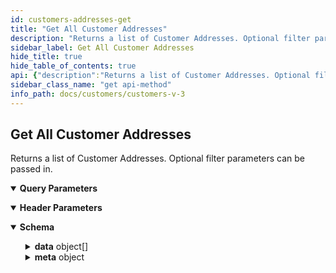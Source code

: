 ```yaml
---
id: customers-addresses-get
title: "Get All Customer Addresses"
description: "Returns a list of Customer Addresses. Optional filter parameters can be passed in."
sidebar_label: Get All Customer Addresses
hide_title: true
hide_table_of_contents: true
api: {"description":"Returns a list of Customer Addresses. Optional filter parameters can be passed in.","operationId":"CustomersAddressesGet","deprecated":false,"parameters":[{"name":"Accept","in":"header","schema":{"type":"string","default":"application/json"}},{"name":"Content-Type","in":"header","schema":{"type":"string","default":"application/json"}},{"name":"page","in":"query","description":"Page number. `page=1`","schema":{"type":"integer"}},{"in":"query","name":"limit","description":"Items count per page. `limit=50`","schema":{"type":"number"}},{"name":"company:in","in":"query","description":"Filter items by company. `company:in=bigcommerce,commongood`","style":"form","explode":false,"schema":{"type":"array","items":{"type":"string"}}},{"name":"name:in","in":"query","description":"Filter items by first_name and last_name. `name:in=James+Moriarty`","style":"form","explode":false,"schema":{"type":"array","items":{"type":"string"}}},{"in":"query","name":"customer_id:in","description":"Filter by the ID of the customer. Also accepts comma-separated IDs to filter for multiple customers. `customer_id:in=23,24,55`","style":"form","explode":false,"schema":{"type":"array","items":{"type":"integer"}}},{"name":"include","in":"query","description":"Indicates whether to include customer address sub-resources:\n* `formfields` - address form fields\n`include=formfields`","schema":{"type":"string","enum":["formfields"]}},{"name":"id:in","in":"query","description":"Filter items by ID.\n`id:in=4,5,6`","style":"form","explode":false,"schema":{"type":"array","items":{"type":"integer"}}}],"responses":{"200":{"description":"","content":{"application/json":{"schema":{"title":"AddressCollectionResponse","description":"Response payload for the BigCommerce API.","type":"object","properties":{"data":{"type":"array","items":{"title":"Address","type":"object","properties":{"address1":{"description":"The address 1 line.","type":"string"},"address2":{"description":"The address 2 line.","type":"string"},"address_type":{"title":"Address Type","description":"The address type. Residential or Commercial.","example":"residential","type":"string","enum":["residential","commercial"]},"city":{"description":"The city of the customer address.","type":"string","minLength":0,"maxLength":100},"company":{"description":"The company of the customer address.","type":"string","minLength":0,"maxLength":255},"country":{"description":"The country name of the customer address.","type":"string"},"country_code":{"description":"The country code of the customer address.","type":"string","minLength":2,"maxLength":2},"customer_id":{"description":"The customer ID.","type":"integer","format":"int32"},"first_name":{"description":"The first name of the customer address.","type":"string","minLength":1,"maxLength":255},"id":{"description":"The unique numeric ID of the address.","type":"integer","format":"int32"},"last_name":{"description":"The last name of the customer address.","type":"string","minLength":1,"maxLength":255},"phone":{"description":"The phone number of the customer address.","type":"string","minLength":0,"maxLength":50},"postal_code":{"description":"The postal code of the customer address.","type":"string","minLength":0,"maxLength":30},"state_or_province":{"description":"The state or province name","type":"string","minLength":0,"maxLength":100},"form_fields":{"description":"Array of form fields. Controlled by `formfields` parameter.","type":"array","items":{"allOf":[{"title":"Customer Address Form Field Value","type":"object","required":["address_id","name","value"],"properties":{"name":{"type":"string","description":"The form field name.","example":"color"},"value":{"oneOf":[{"type":"string","example":"blue"},{"type":"number","format":"double","example":12.345},{"type":"array","example":["red","green","black"],"items":{"type":"string"}}]},"address_id":{"type":"integer","description":"The Customer Address ID.","example":1}},"x-internal":false}],"title":"Customer Address Form Field Value"}}},"required":["address1","city","country_code","customer_id","first_name","id","last_name","postal_code","state_or_province"]}},"meta":{"title":"_metaCollection","description":"Data about the response, including pagination and collection totals.","type":"object","properties":{"pagination":{"title":"Pagination","description":"Data about the response, including pagination and collection totals.","type":"object","properties":{"total":{"description":"Total number of items in the result set.","type":"integer","format":"int32"},"count":{"description":"Total number of items in the collection response.","type":"integer","format":"int32"},"per_page":{"description":"The amount of items returned in the collection per page, controlled by the limit parameter.","type":"integer","format":"int32"},"current_page":{"description":"The page you are currently on within the collection.","type":"integer","format":"int32"},"total_pages":{"description":"The total number of pages in the collection.","type":"integer","format":"int32"},"links":{"title":"Links","description":"Pagination links for the previous and next parts of the whole collection.","type":"object","properties":{"previous":{"description":"Link to the previous page returned in the response.","type":"string"},"current":{"description":"Link to the current page returned in the response.","type":"string"},"next":{"description":"Link to the next page returned in the response.","type":"string"}}}},"x-internal":false}},"x-internal":false}}},"examples":{"response":{"value":{"data":[{"address1":"123 Example Street","address2":"Building 4","address_type":"residential","city":"Austin","company":"BigCommerce","country":"United States","country_code":"US","customer_id":1,"first_name":"John","id":18,"last_name":"Doe","phone":"15551234567","postal_code":"78759","state_or_province":"Texas"}],"meta":{"pagination":{"total":1,"count":1,"per_page":50,"current_page":1,"total_pages":1}}}}}}}}},"tags":["Customer Addresses"],"method":"get","path":"/stores/{store_hash}/v3/customers/addresses","servers":[{"url":"https://api.bigcommerce.com","variables":{"store_hash":{"default":"store_hash"}}}],"security":[{"X-Auth-Token":[]}],"securitySchemes":{"X-Auth-Token":{"type":"apiKey","name":"X-Auth-Token","in":"header"}},"info":{"version":"","title":"Customers V3","description":"Create and manage customers.\n\n## Authentication\n\nAuthenticate requests by passing an API account `access_token` in the `X-Auth-Token` HTTP header:\n\n```http\nGET /stores/{{STORE_HASH}}/v3/customers\nhost: api.bigcommerce.com\nAccept: application/json\nX-Auth-Token: {{ACCESS_TOKEN}}\n```\n\n| Header | Parameter | Description |\n|:-------|:----------|:------------|\n| `X-Auth-Token` | `access_token` | Obtained by creating an API account or installing an app in a BigCommerce control panel. |\n\n### OAuth Scopes\n\n| UI Name                                      | Permission | Parameter                                     |\n|:---------------------------------------------|:-----------|:----------------------------------------------|\n| Customers                                    | modify     | `store_v2_customers`                          |\n| Customers                                    | read-only  | `store_v2_customers_read_only`                |\n| Stored Payment Instruments                   | modify     | `store_stored_payment_instruments`            |\n| Stored Payment Instruments                   | read-only  | `store_stored_payment_instruments_read_only`  |\n\nFor more information on Authenticating BigCommerce APIs, see: [Authentication](/api-docs/getting-started/authentication).\n\n## Resources\n* [Customer and Subscribers Overview](/api-docs/store-management/customers).","contact":{}},"postman":{"name":"Get All Customer Addresses","description":{"content":"Returns a list of Customer Addresses. Optional filter parameters can be passed in.","type":"text/plain"},"url":{"path":["stores",":store_hash","v3","customers","addresses"],"host":["{{baseUrl}}"],"query":[{"disabled":false,"description":{"content":"Page number. `page=1`","type":"text/plain"},"key":"page","value":""},{"disabled":false,"description":{"content":"Items count per page. `limit=50`","type":"text/plain"},"key":"limit","value":""},{"disabled":false,"description":{"content":"Filter items by company. `company:in=bigcommerce,commongood`","type":"text/plain"},"key":"company:in","value":""},{"disabled":false,"description":{"content":"Filter items by first_name and last_name. `name:in=James+Moriarty`","type":"text/plain"},"key":"name:in","value":""},{"disabled":false,"description":{"content":"Filter by the ID of the customer. Also accepts comma-separated IDs to filter for multiple customers. `customer_id:in=23,24,55`","type":"text/plain"},"key":"customer_id:in","value":""},{"disabled":false,"description":{"content":"Indicates whether to include customer address sub-resources:\n* `formfields` - address form fields\n`include=formfields`","type":"text/plain"},"key":"include","value":""},{"disabled":false,"description":{"content":"Filter items by ID.\n`id:in=4,5,6`","type":"text/plain"},"key":"id:in","value":""}],"variable":[{"disabled":false,"description":{"content":"(Required) ","type":"text/plain"},"type":"any","value":"","key":"store_hash"}]},"header":[{"key":"Accept","value":"application/json"}],"method":"GET"}}
sidebar_class_name: "get api-method"
info_path: docs/customers/customers-v-3
---
```



## Get All Customer Addresses



Returns a list of Customer Addresses. Optional filter parameters can be passed in.

<details style={{"marginBottom":"1rem"}} data-collapsed={false} open={true}><summary style={{}}><strong>Query Parameters</strong></summary><div><ul><ParamsItem className={"paramsItem"} param={{"name":"page","in":"query","description":"Page number. `page=1`","schema":{"type":"integer"}}}></ParamsItem><ParamsItem className={"paramsItem"} param={{"in":"query","name":"limit","description":"Items count per page. `limit=50`","schema":{"type":"number"}}}></ParamsItem><ParamsItem className={"paramsItem"} param={{"name":"company:in","in":"query","description":"Filter items by company. `company:in=bigcommerce,commongood`","style":"form","explode":false,"schema":{"type":"array","items":{"type":"string"}}}}></ParamsItem><ParamsItem className={"paramsItem"} param={{"name":"name:in","in":"query","description":"Filter items by first_name and last_name. `name:in=James+Moriarty`","style":"form","explode":false,"schema":{"type":"array","items":{"type":"string"}}}}></ParamsItem><ParamsItem className={"paramsItem"} param={{"in":"query","name":"customer_id:in","description":"Filter by the ID of the customer. Also accepts comma-separated IDs to filter for multiple customers. `customer_id:in=23,24,55`","style":"form","explode":false,"schema":{"type":"array","items":{"type":"integer"}}}}></ParamsItem><ParamsItem className={"paramsItem"} param={{"name":"include","in":"query","description":"Indicates whether to include customer address sub-resources:\n* `formfields` - address form fields\n`include=formfields`","schema":{"type":"string","enum":["formfields"]}}}></ParamsItem><ParamsItem className={"paramsItem"} param={{"name":"id:in","in":"query","description":"Filter items by ID.\n`id:in=4,5,6`","style":"form","explode":false,"schema":{"type":"array","items":{"type":"integer"}}}}></ParamsItem></ul></div></details><details style={{"marginBottom":"1rem"}} data-collapsed={false} open={true}><summary style={{}}><strong>Header Parameters</strong></summary><div><ul><ParamsItem className={"paramsItem"} param={{"name":"Accept","in":"header","schema":{"type":"string","default":"application/json"}}}></ParamsItem><ParamsItem className={"paramsItem"} param={{"name":"Content-Type","in":"header","schema":{"type":"string","default":"application/json"}}}></ParamsItem></ul></div></details><div><ApiTabs><TabItem label={"200"} value={"200"}><div></div><div><MimeTabs groupId={"mime-type"}><TabItem label={"application/json"} value={"application/json"}><SchemaTabs groupId={"schema-tabs"}><TabItem label={"Schema"} value={"Schema"}><details style={{}} data-collapsed={false} open={true}><summary style={{"textAlign":"left"}}><strong>Schema</strong></summary><div style={{"textAlign":"left","marginLeft":"1rem"}}></div><ul style={{"marginLeft":"1rem"}}><SchemaItem collapsible={true} className={"schemaItem"}><details style={{}}><summary style={{}}><strong>data</strong><span style={{"opacity":"0.6"}}> object[]</span></summary><div style={{"marginLeft":"1rem"}}><SchemaItem collapsible={false} name={"address1"} required={false} schemaDescription={"The address 1 line."} schemaName={"string"} qualifierMessage={undefined} defaultValue={undefined}></SchemaItem><SchemaItem collapsible={false} name={"address2"} required={false} schemaDescription={"The address 2 line."} schemaName={"string"} qualifierMessage={undefined} defaultValue={undefined}></SchemaItem><SchemaItem collapsible={false} name={"address_type"} required={false} schemaDescription={"The address type. Residential or Commercial."} schemaName={"Address Type"} qualifierMessage={"**Possible values:** [`residential`, `commercial`]"} defaultValue={undefined}></SchemaItem><SchemaItem collapsible={false} name={"city"} required={false} schemaDescription={"The city of the customer address."} schemaName={"string"} qualifierMessage={"**Possible values:** `<= 100 characters`"} defaultValue={undefined}></SchemaItem><SchemaItem collapsible={false} name={"company"} required={false} schemaDescription={"The company of the customer address."} schemaName={"string"} qualifierMessage={"**Possible values:** `<= 255 characters`"} defaultValue={undefined}></SchemaItem><SchemaItem collapsible={false} name={"country"} required={false} schemaDescription={"The country name of the customer address."} schemaName={"string"} qualifierMessage={undefined} defaultValue={undefined}></SchemaItem><SchemaItem collapsible={false} name={"country_code"} required={false} schemaDescription={"The country code of the customer address."} schemaName={"string"} qualifierMessage={"**Possible values:** `>= 2 characters` and `<= 2 characters`"} defaultValue={undefined}></SchemaItem><SchemaItem collapsible={false} name={"customer_id"} required={false} schemaDescription={"The customer ID."} schemaName={"int32"} qualifierMessage={undefined} defaultValue={undefined}></SchemaItem><SchemaItem collapsible={false} name={"first_name"} required={false} schemaDescription={"The first name of the customer address."} schemaName={"string"} qualifierMessage={"**Possible values:** `non-empty` and `<= 255 characters`"} defaultValue={undefined}></SchemaItem><SchemaItem collapsible={false} name={"id"} required={false} schemaDescription={"The unique numeric ID of the address."} schemaName={"int32"} qualifierMessage={undefined} defaultValue={undefined}></SchemaItem><SchemaItem collapsible={false} name={"last_name"} required={false} schemaDescription={"The last name of the customer address."} schemaName={"string"} qualifierMessage={"**Possible values:** `non-empty` and `<= 255 characters`"} defaultValue={undefined}></SchemaItem><SchemaItem collapsible={false} name={"phone"} required={false} schemaDescription={"The phone number of the customer address."} schemaName={"string"} qualifierMessage={"**Possible values:** `<= 50 characters`"} defaultValue={undefined}></SchemaItem><SchemaItem collapsible={false} name={"postal_code"} required={false} schemaDescription={"The postal code of the customer address."} schemaName={"string"} qualifierMessage={"**Possible values:** `<= 30 characters`"} defaultValue={undefined}></SchemaItem><SchemaItem collapsible={false} name={"state_or_province"} required={false} schemaDescription={"The state or province name"} schemaName={"string"} qualifierMessage={"**Possible values:** `<= 100 characters`"} defaultValue={undefined}></SchemaItem><SchemaItem collapsible={false} name={"form_fields"} required={false} schemaDescription={"Array of form fields. Controlled by `formfields` parameter."} schemaName={"object[]"} qualifierMessage={undefined} defaultValue={undefined}></SchemaItem></div></details></SchemaItem><SchemaItem collapsible={true} className={"schemaItem"}><details style={{}}><summary style={{}}><strong>meta</strong><span style={{"opacity":"0.6"}}> object</span></summary><div style={{"marginLeft":"1rem"}}><div style={{"marginTop":".5rem","marginBottom":".5rem"}}>

Data about the response, including pagination and collection totals.

</div><SchemaItem collapsible={true} className={"schemaItem"}><details style={{}}><summary style={{}}><strong>pagination</strong><span style={{"opacity":"0.6"}}> object</span></summary><div style={{"marginLeft":"1rem"}}><div style={{"marginTop":".5rem","marginBottom":".5rem"}}>

Data about the response, including pagination and collection totals.

</div><SchemaItem collapsible={false} name={"total"} required={false} schemaDescription={"Total number of items in the result set."} schemaName={"int32"} qualifierMessage={undefined} defaultValue={undefined}></SchemaItem><SchemaItem collapsible={false} name={"count"} required={false} schemaDescription={"Total number of items in the collection response."} schemaName={"int32"} qualifierMessage={undefined} defaultValue={undefined}></SchemaItem><SchemaItem collapsible={false} name={"per_page"} required={false} schemaDescription={"The amount of items returned in the collection per page, controlled by the limit parameter."} schemaName={"int32"} qualifierMessage={undefined} defaultValue={undefined}></SchemaItem><SchemaItem collapsible={false} name={"current_page"} required={false} schemaDescription={"The page you are currently on within the collection."} schemaName={"int32"} qualifierMessage={undefined} defaultValue={undefined}></SchemaItem><SchemaItem collapsible={false} name={"total_pages"} required={false} schemaDescription={"The total number of pages in the collection."} schemaName={"int32"} qualifierMessage={undefined} defaultValue={undefined}></SchemaItem><SchemaItem collapsible={true} className={"schemaItem"}><details style={{}}><summary style={{}}><strong>links</strong><span style={{"opacity":"0.6"}}> object</span></summary><div style={{"marginLeft":"1rem"}}><div style={{"marginTop":".5rem","marginBottom":".5rem"}}>

Pagination links for the previous and next parts of the whole collection.

</div><SchemaItem collapsible={false} name={"previous"} required={false} schemaDescription={"Link to the previous page returned in the response."} schemaName={"string"} qualifierMessage={undefined} defaultValue={undefined}></SchemaItem><SchemaItem collapsible={false} name={"current"} required={false} schemaDescription={"Link to the current page returned in the response."} schemaName={"string"} qualifierMessage={undefined} defaultValue={undefined}></SchemaItem><SchemaItem collapsible={false} name={"next"} required={false} schemaDescription={"Link to the next page returned in the response."} schemaName={"string"} qualifierMessage={undefined} defaultValue={undefined}></SchemaItem></div></details></SchemaItem></div></details></SchemaItem></div></details></SchemaItem></ul></details></TabItem><TabItem label={"Example (from schema)"} value={"Example (from schema)"}><ResponseSamples responseExample={"{\n  \"data\": [\n    {\n      \"address1\": \"string\",\n      \"address2\": \"string\",\n      \"address_type\": \"residential\",\n      \"city\": \"string\",\n      \"company\": \"string\",\n      \"country\": \"string\",\n      \"country_code\": \"string\",\n      \"customer_id\": 0,\n      \"first_name\": \"string\",\n      \"id\": 0,\n      \"last_name\": \"string\",\n      \"phone\": \"string\",\n      \"postal_code\": \"string\",\n      \"state_or_province\": \"string\",\n      \"form_fields\": [\n        {\n          \"name\": \"string\",\n          \"value\": \"string\",\n          \"address_id\": 0\n        }\n      ]\n    }\n  ],\n  \"meta\": {\n    \"pagination\": {\n      \"total\": 0,\n      \"count\": 0,\n      \"per_page\": 0,\n      \"current_page\": 0,\n      \"total_pages\": 0,\n      \"links\": {\n        \"previous\": \"string\",\n        \"current\": \"string\",\n        \"next\": \"string\"\n      }\n    }\n  }\n}"} language={"json"}></ResponseSamples></TabItem><TabItem label={"Response"} value={"Response"}><ResponseSamples responseExample={"{\n  \"data\": [\n    {\n      \"address1\": \"123 Example Street\",\n      \"address2\": \"Building 4\",\n      \"address_type\": \"residential\",\n      \"city\": \"Austin\",\n      \"company\": \"BigCommerce\",\n      \"country\": \"United States\",\n      \"country_code\": \"US\",\n      \"customer_id\": 1,\n      \"first_name\": \"John\",\n      \"id\": 18,\n      \"last_name\": \"Doe\",\n      \"phone\": \"15551234567\",\n      \"postal_code\": \"78759\",\n      \"state_or_province\": \"Texas\"\n    }\n  ],\n  \"meta\": {\n    \"pagination\": {\n      \"total\": 1,\n      \"count\": 1,\n      \"per_page\": 50,\n      \"current_page\": 1,\n      \"total_pages\": 1\n    }\n  }\n}"} language={"json"}></ResponseSamples></TabItem></SchemaTabs></TabItem></MimeTabs></div></TabItem></ApiTabs></div>
      